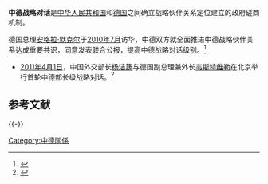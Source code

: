 '''中德战略对话'''是[[中华人民共和国|中华人民共和国]]和[[德国|德国]]之间确立战略伙伴关系定位建立的政府磋商机制。

德国总理[[安格拉·默克尔|安格拉·默克尔]]于[[2010年7月|2010年7月]]访华，中德双方就全面推进中德战略伙伴关系达成重要共识，同意发表联合公报，提高中德战略对话级别。<ref>{{cite news|title=中德联合公报：双方同意提高中德战略对话级别|url=http://www.china.com.cn/international/txt/2010-07/16/content_20515390.htm|newspaper=中国网|date=2010-07-16|accessdate=2011-04-09|archive-date=2016-03-05|archive-url=https://web.archive.org/web/20160305014104/http://www.china.com.cn/international/txt/2010-07/16/content_20515390.htm|dead-url=no}}</ref> 

* [[2011年4月|2011年4月1日]]，中国外交部长[[杨洁篪|杨洁篪]]与德国副总理兼外长[[基多·威斯特威勒|韦斯特维勒]]在北京举行首轮中德部长级战略对话。<ref>{{cite news|title=中德外长举行首轮部长级战略对话|url=http://news.xinhuanet.com/world/2011-04/01/c_121258506.htm|newspaper=新华网|date=2011年4月1日|accessdate=2011年4月9日|archive-date=2011年5月1日|archive-url=https://web.archive.org/web/20110501113805/http://news.xinhuanet.com/world/2011-04/01/c_121258506.htm|dead-url=no}}</ref> 

== 参考文献 ==
{{Reflist|2}}

{{-}}
{{中德关系}}

[[Category:中德關係|Category:中德關係]]